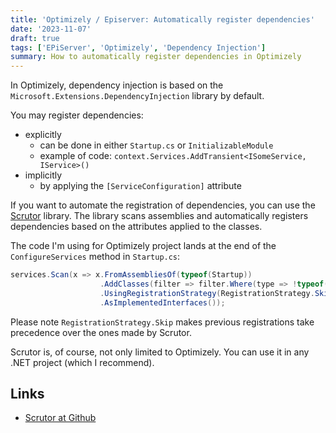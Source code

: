 ```yaml
---
title: 'Optimizely / Episerver: Automatically register dependencies'
date: '2023-11-07'
draft: true
tags: ['EPiServer', 'Optimizely', 'Dependency Injection']
summary: How to automatically register dependencies in Optimizely
---
```


In Optimizely, dependency injection is based on the `Microsoft.Extensions.DependencyInjection` library by default.

You may register dependencies:
- explicitly
    - can be done in either `Startup.cs` or `InitializableModule`
    - example of code: `context.Services.AddTransient<ISomeService, IService>()`
- implicitly
    - by applying the `[ServiceConfiguration]` attribute

If you want to automate the registration of dependencies, you can use the [Scrutor](https://github.com/khellang/Scrutor) library. The library scans assemblies and automatically registers dependencies based on the attributes applied to the classes.

The code I'm using for Optimizely project lands at the end of the `ConfigureServices` method in `Startup.cs`:

```csharp
services.Scan(x => x.FromAssembliesOf(typeof(Startup))
                    .AddClasses(filter => filter.Where(type => !typeof(Attribute).IsAssignableFrom(type)))
                    .UsingRegistrationStrategy(RegistrationStrategy.Skip)
                    .AsImplementedInterfaces());
```

Please note `RegistrationStrategy.Skip` makes previous registrations take precedence over the ones made by Scrutor.

Scrutor is, of course, not only limited to Optimizely. You can use it in any .NET project (which I recommend).

## Links

* [Scrutor at Github](https://github.com/khellang/Scrutor)